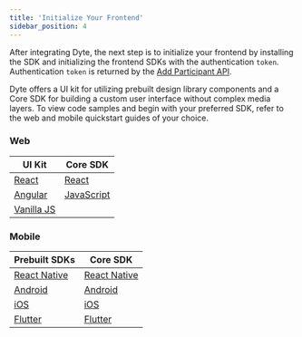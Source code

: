 ```yaml
---
title: 'Initialize Your Frontend'
sidebar_position: 4
---
```


After integrating Dyte, the next step is to initialize your frontend by installing the SDK and initializing the frontend SDKs with the authentication `token`. Authentication `token` is returned by the [Add Participant API](/guides/video-conf/start-building/build-live-video-app#step-5-add-participants).

Dyte offers a UI kit for utilizing prebuilt design library components and a Core SDK for building a custom user interface without complex media layers. To view code samples and begin with your preferred SDK, refer to the web and mobile quickstart guides of your choice.

### Web

| **UI Kit**                            | **Core SDK**             |
| ------------------------------------- | ------------------------ |
| [React](/react-ui-kit/quickstart)     | [React](/react-web-core) |
| [Angular](/angular-ui-kit/quickstart) | [JavaScript](/web-core)  |
| [Vanilla JS](/ui-kit/quickstart)      |                          |

### Mobile

| **Prebuilt SDKs**              | **Core SDK**             |
| ------------------------------ | ------------------------ |
| [React Native](/react-native)  | [React Native](/rn-core) |
| [Android](/android)            | [Android](/android-core) |
| [iOS](ios)                     | [iOS](/ios-core)         |
| [Flutter](/flutter/quickstart) | [Flutter](/flutter-core) |

